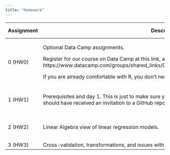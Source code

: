 ```yaml
---
title: "Homework"
---
```


+------------------+--------------------------------------------------------------------------------------+-------------------+----------+---------------------------------------------------------------+
| Assignment       | Description                                                                          | Due Date          | Value    | Solutions                                                     |
+==================+======================================================================================+===================+==========+===============================================================+
|    0 (HW0)       | Optional Data Camp assignments.                                                      |    N/A            | 0        |  N/A                                                          |
|                  |                                                                                      |                   |(optional)|                                                               |
|                  | Register for our course on Data Camp at this link, and complete the assignment there:|                   |          |                                                               |
|                  | https://www.datacamp.com/groups/shared_links/05f4cfe1a97b39e7a1ec3c1515946eb67771d605|                   |          |                                                               |
|                  |                                                                                      |                   |          |                                                               |
|                  | If you are already comfortable with R, you don't need to do this.                    |                   |          |                                                               |
+------------------+--------------------------------------------------------------------------------------+-------------------+----------+---------------------------------------------------------------+
|    1 (HW1)       | Prerequisites and day 1.  This is just to make sure you feel comfortable with the    | Sept. 13          | 1        | https://github.com/mhc-stat340-f2019-sec01/HW1-solutions.git  |
|                  | foundations.  You should have received an invitation to a GitHub repository with the |                   |          |                                                               |
|                  | assignment.  Let me know if not.                                                     |                   |          |                                                               |
+------------------+--------------------------------------------------------------------------------------+-------------------+----------+---------------------------------------------------------------+
|    2 (HW2)       | Linear Algebra view of linear regression models.                                     | Sept. 20          | 1        | https://github.com/mhc-stat340-f2019-sec01/HW2-solutions.git  |
+------------------+--------------------------------------------------------------------------------------+-------------------+----------+---------------------------------------------------------------+
|    3 (HW3)       | Cross-validation, transformations, and issues with model specification and multiple  | Oct. 5            | 1        | Posted later.                                                 |
|                  | comparisons.                                                                         |                   |          |                                                               |
+------------------+--------------------------------------------------------------------------------------+-------------------+----------+---------------------------------------------------------------+
